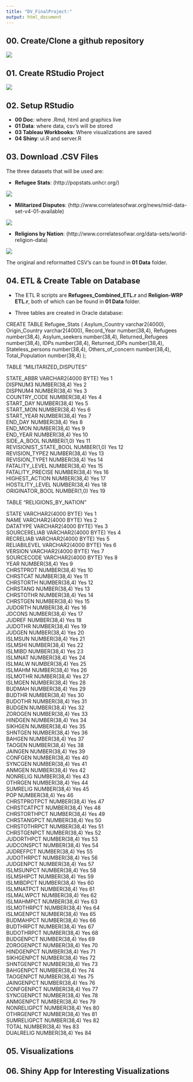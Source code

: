 ```yaml
---
title: "DV_FinalProject:"
output: html_document
---
```




## 00. Create/Clone a github repository

![](./Graphics/git.png) 

## 01. Create RStudio Project

![](./Graphics/rproj.png) 

## 02. Setup RStudio 

 - **00 Doc**: where .Rmd, html and graphics live    
 - **01 Data**: where data, csv's will be stored  
 - **03 Tableau Workbooks**: Where visualizations are saved   
 - **04 Shiny**: ui.R and server.R

## 03. Download .CSV Files

The three datasets that will be used are:

- **Refugee Stats**: (http://popstats.unhcr.org/)

![](./Graphics/csv1.png) 


- **Militarized Disputes**:
(http://www.correlatesofwar.org/news/mid-data-set-v4-01-available)

![](./Graphics/csv2.png)


- **Religions by Nation**: (http://www.correlatesofwar.org/data-sets/world-religion-data)

![](./Graphics/csv3.png) 

The original and reformatted CSV's can be found in **01 Data** folder.

## 04. ETL & Create Table on Database

- The ETL R scripts are **Refugees_Combined_ETL.r** and **Religion-WRP ETL.r**, both of which can be found in **01 Data** folder.

- Three tables are created in Oracle database:

CREATE TABLE Refugee_Stats (
 Asylum_Country varchar2(4000),
 Origin_Country varchar2(4000),
 Record_Year number(38,4),
 Refugees number(38,4),
 Asylum_seekers number(38,4),
 Returned_Refugees number(38,4),
 IDPs number(38,4),
 Returned_IDPs number(38,4),
 Stateless_persons number(38,4),
 Others_of_concern number(38,4),
 Total_Population number(38,4)
 );

TABLE “MILITARIZED_DISPUTES”

STATE_ABBR	VARCHAR2(4000 BYTE)	Yes		1	
DISPNUM3	NUMBER(38,4)	Yes		2	
DISPNUM4	NUMBER(38,4)	Yes		3	
COUNTRY_CODE	NUMBER(38,4)	Yes		4	
START_DAY	NUMBER(38,4)	Yes		5	
START_MON	NUMBER(38,4)	Yes		6	
START_YEAR	NUMBER(38,4)	Yes		7	
END_DAY	NUMBER(38,4)	Yes		8	
END_MON	NUMBER(38,4)	Yes		9	
END_YEAR	NUMBER(38,4)	Yes		10	
SIDE_A_BOOL	NUMBER(1,0)	Yes		11	
REVISIONIST_STATE_BOOL	NUMBER(1,0)	Yes		12	
REVISION_TYPE2	NUMBER(38,4)	Yes		13	
REVISION_TYPE1	NUMBER(38,4)	Yes		14	
FATALITY_LEVEL	NUMBER(38,4)	Yes		15	
FATALITY_PRECISE	NUMBER(38,4)	Yes		16	
HIGHEST_ACTION	NUMBER(38,4)	Yes		17	
HOSTILITY_LEVEL	NUMBER(38,4)	Yes		18	
ORIGINATOR_BOOL	NUMBER(1,0)	Yes		19	

TABLE “RELIGIONS_BY_NATION”

STATE	VARCHAR2(4000 BYTE)	Yes		1	
NAME	VARCHAR2(4000 BYTE)	Yes		2	
DATATYPE	VARCHAR2(4000 BYTE)	Yes		3	
SOURCERELIAB	VARCHAR2(4000 BYTE)	Yes		4	
RECRELIAB	VARCHAR2(4000 BYTE)	Yes		5	
RELIABILEVEL	VARCHAR2(4000 BYTE)	Yes		6	
VERSION	VARCHAR2(4000 BYTE)	Yes		7	
SOURCECODE	VARCHAR2(4000 BYTE)	Yes		8	
YEAR	NUMBER(38,4)	Yes		9	
CHRSTPROT	NUMBER(38,4)	Yes		10	
CHRSTCAT	NUMBER(38,4)	Yes		11	
CHRSTORTH	NUMBER(38,4)	Yes		12	
CHRSTANG	NUMBER(38,4)	Yes		13	
CHRSTOTHR	NUMBER(38,4)	Yes		14	
CHRSTGEN	NUMBER(38,4)	Yes		15	
JUDORTH	NUMBER(38,4)	Yes		16	
JDCONS	NUMBER(38,4)	Yes		17	
JUDREF	NUMBER(38,4)	Yes		18	
JUDOTHR	NUMBER(38,4)	Yes		19	
JUDGEN	NUMBER(38,4)	Yes		20	
ISLMSUN	NUMBER(38,4)	Yes		21	
ISLMSHI	NUMBER(38,4)	Yes		22	
ISLMIBD	NUMBER(38,4)	Yes		23	
ISLMNAT	NUMBER(38,4)	Yes		24	
ISLMALW	NUMBER(38,4)	Yes		25	
ISLMAHM	NUMBER(38,4)	Yes		26	
ISLMOTHR	NUMBER(38,4)	Yes		27	
ISLMGEN	NUMBER(38,4)	Yes		28	
BUDMAH	NUMBER(38,4)	Yes		29	
BUDTHR	NUMBER(38,4)	Yes		30	
BUDOTHR	NUMBER(38,4)	Yes		31	
BUDGEN	NUMBER(38,4)	Yes		32	
ZOROGEN	NUMBER(38,4)	Yes		33	
HINDGEN	NUMBER(38,4)	Yes		34	
SIKHGEN	NUMBER(38,4)	Yes		35	
SHNTGEN	NUMBER(38,4)	Yes		36	
BAHGEN	NUMBER(38,4)	Yes		37	
TAOGEN	NUMBER(38,4)	Yes		38	
JAINGEN	NUMBER(38,4)	Yes		39	
CONFGEN	NUMBER(38,4)	Yes		40	
SYNCGEN	NUMBER(38,4)	Yes		41	
ANMGEN	NUMBER(38,4)	Yes		42	
NONRELIG	NUMBER(38,4)	Yes		43	
OTHRGEN	NUMBER(38,4)	Yes		44	
SUMRELIG	NUMBER(38,4)	Yes		45	
POP	NUMBER(38,4)	Yes		46	
CHRSTPROTPCT	NUMBER(38,4)	Yes		47	
CHRSTCATPCT	NUMBER(38,4)	Yes		48	
CHRSTORTHPCT	NUMBER(38,4)	Yes		49	
CHRSTANGPCT	NUMBER(38,4)	Yes		50	
CHRSTOTHRPCT	NUMBER(38,4)	Yes		51	
CHRSTGENPCT	NUMBER(38,4)	Yes		52	
JUDORTHPCT	NUMBER(38,4)	Yes		53	
JUDCONSPCT	NUMBER(38,4)	Yes		54	
JUDREFPCT	NUMBER(38,4)	Yes		55	
JUDOTHRPCT	NUMBER(38,4)	Yes		56	
JUDGENPCT	NUMBER(38,4)	Yes		57	
ISLMSUNPCT	NUMBER(38,4)	Yes		58	
ISLMSHIPCT	NUMBER(38,4)	Yes		59	
ISLMIBDPCT	NUMBER(38,4)	Yes		60	
ISLMNATPCT	NUMBER(38,4)	Yes		61	
ISLMALWPCT	NUMBER(38,4)	Yes		62	
ISLMAHMPCT	NUMBER(38,4)	Yes		63	
ISLMOTHRPCT	NUMBER(38,4)	Yes		64	
ISLMGENPCT	NUMBER(38,4)	Yes		65	
BUDMAHPCT	NUMBER(38,4)	Yes		66	
BUDTHRPCT	NUMBER(38,4)	Yes		67	
BUDOTHRPCT	NUMBER(38,4)	Yes		68	
BUDGENPCT	NUMBER(38,4)	Yes		69	
ZOROGENPCT	NUMBER(38,4)	Yes		70	
HINDGENPCT	NUMBER(38,4)	Yes		71	
SIKHGENPCT	NUMBER(38,4)	Yes		72	
SHNTGENPCT	NUMBER(38,4)	Yes		73	
BAHGENPCT	NUMBER(38,4)	Yes		74	
TAOGENPCT	NUMBER(38,4)	Yes		75	
JAINGENPCT	NUMBER(38,4)	Yes		76	
CONFGENPCT	NUMBER(38,4)	Yes		77	
SYNCGENPCT	NUMBER(38,4)	Yes		78	
ANMGENPCT	NUMBER(38,4)	Yes		79	
NONRELIGPCT	NUMBER(38,4)	Yes		80	
OTHRGENPCT	NUMBER(38,4)	Yes		81	
SUMRELIGPCT	NUMBER(38,4)	Yes		82	
TOTAL	NUMBER(38,4)	Yes		83	
DUALRELIG	NUMBER(38,4)	Yes		84	

## 05. Visualizations  



## 06. Shiny App for Interesting Visualizations